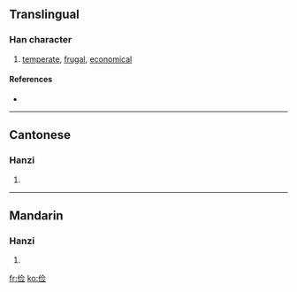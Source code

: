 {{see|儉}}
==Translingual==

===Han character===
{{Han char|rn=9|rad=人|as=07|sn=9|four=|canj=人人一一 (OOMM)}}

# [[temperate]], [[frugal]], [[economical]]

====References====
* {{Han ref|kx=0106.041|hdz=10163.080|uh=4FED|ud=20461}}

----

==Cantonese==

===Hanzi===
{{yue-hanzi|jyut=|y=gim6}}

# {{defn|Cantonese}}

----

==Mandarin==

===Hanzi===
{{cmn-hanzi|tra=儉|pin=[[jiǎn]] ([[jian3]]), [[pái]] ([[pai2]])|wg=chien<sup>3</sup>, p'ai<sup>2</sup>}}

# {{defn|Mandarin}}

[[fr:俭]]
[[ko:俭]]